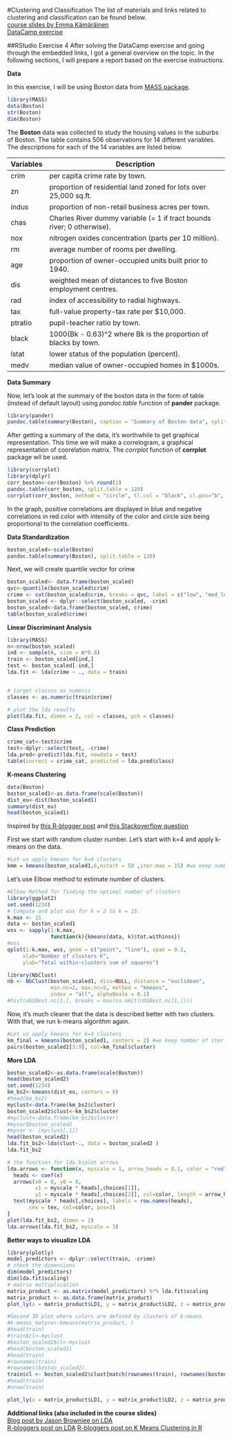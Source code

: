 #Clustering and Classification
The list of materials and links related to clustering and classification can be found below.  
[course slides by Emma Kämäräinen](https://tuomonieminen.github.io/Helsinki-Open-Data-Science/#/41)  
[DataCamp exercise](https://campus.datacamp.com/courses/helsinki-open-data-science/clustering-and-classification?ex=1)

##RStudio Exercise 4
After solving the DataCamp exercise and going through the embedded links, I got a general overview on the topic. In the following sections, I will prepare a report based on the exercise instructions.


**Data**  

In this exercise, I will be using Boston data from [MASS package](https://cran.r-project.org/web/packages/MASS/index.html). 
```r
library(MASS)
data(Boston)
str(Boston)
dim(Boston)
```
The **Boston** data was collected to study the housing values in the suburbs of Boston. The table contains 506 observations for 14 different variables. The descriptions for each of the 14 variables are listed below.

Variables | Description
--------- | -----------------------------------------------------------------
crim | per capita crime rate by town.
zn | proportion of residential land zoned for lots over 25,000 sq.ft.
indus | proportion of non-retail business acres per town.
chas | Charles River dummy variable (= 1 if tract bounds river; 0 otherwise).
nox | nitrogen oxides concentration (parts per 10 million).
rm | average number of rooms per dwelling.
age | proportion of owner-occupied units built prior to 1940.
dis | weighted mean of distances to five Boston employment centres.
rad | index of accessibility to radial highways.
tax | full-value property-tax rate per \$10,000.
ptratio | pupil-teacher ratio by town.
black | 1000(Bk - 0.63)^2 where Bk is the proportion of blacks by town.
lstat | lower status of the population (percent).
medv | median value of owner-occupied homes in \$1000s.

**Data Summary**  

Now, let's look at the summary of the boston data in the form of table (instead of default layout) using *pandoc.table* function of **pander** package. 
```r
library(pander)
pandoc.table(summary(Boston), caption = "Summary of Boston data", split.table = 120)
```

After getting a summary of the data, it's worthwhile to get graphical representation. This time we will make a correlogram, a graphical representation of coorelation matrix. The *corrplot* function of **corrplot** package wll be used. 

```r
library(corrplot)
library(dplyr)
corr_boston<-cor(Boston) %>% round(2)
pandoc.table(corr_boston, split.table = 120)
corrplot(corr_boston, method = "circle", tl.col = "black", cl.pos="b", tl.pos = "d", type = "upper" , tl.cex = 0.9 )
```

In the graph, positive correlations are displayed in blue and negative correlations in red color with intensity of the color and circle size being proportional to the correlation coefficients.


**Data Standardization**
```r
boston_scaled<-scale(Boston)
pandoc.table(summary(Boston), split.table = 120)
```

Next, we will create quantile vector for crime

```r
boston_scaled<- data.frame(boston_scaled)
qvc<-quantile(boston_scaled$crim)
crime <- cut(boston_scaled$crim, breaks = qvc, label = c("low", "med_low", "med_high", "high"), include.lowest = TRUE)
boston_scaled <- dplyr::select(boston_scaled, -crim)
boston_scaled<-data.frame(boston_scaled, crime)
table(boston_scaled$crime)
```

**Linear Discriminant Analysis**
```r
library(MASS)
n<-nrow(boston_scaled)
ind <- sample(n, size = n*0.8)
train <- boston_scaled[ind,]
test <- boston_scaled[-ind,]
lda.fit <- lda(crime ~ ., data = train)


# target classes as numeric
classes <- as.numeric(train$crime)

# plot the lda results
plot(lda.fit, dimen = 2, col = classes, pch = classes)
```

**Class Prediction**

```r
crime_cat<-test$crime
test<-dplyr::select(test, -crime)
lda.pred<-predict(lda.fit, newdata = test)
table(correct = crime_cat, predicted = lda.pred$class)
```

**K-means Clustering**
```r
data(Boston)
boston_scaled1<-as.data.frame(scale(Boston))
dist_eu<-dist(boston_scaled1)
summary(dist_eu)
head(boston_scaled1)
```
Inspired by [this R-blogger post](https://www.r-bloggers.com/finding-optimal-number-of-clusters/) and [this Stackoverflow question](https://stackoverflow.com/questions/15376075/cluster-analysis-in-r-determine-the-optimal-number-of-clusters)

First we start with random cluster number. Let's start with k=4 and apply k-means on the data.
```r
#Let us apply kmeans for k=4 clusters 
kmm = kmeans(boston_scaled1,6,nstart = 50 ,iter.max = 15) #we keep number of iter.max=15 to ensure the algorithm converges and nstart=50 to ensure that atleat 50 random sets are choosen  
```

Let's use Elbow method to estimate number of clusters.
```r
#Elbow Method for finding the optimal number of clusters
library(ggplot2)
set.seed(1234)
# Compute and plot wss for k = 2 to k = 15.
k.max <- 15
data <- boston_scaled1
wss <- sapply(1:k.max, 
              function(k){kmeans(data, k)$tot.withinss})
#wss
qplot(1:k.max, wss, geom = c("point", "line"), span = 0.2,
     xlab="Number of clusters K",
     ylab="Total within-clusters sum of squares")
```

```r
library(NbClust)
nb <- NbClust(boston_scaled1, diss=NULL, distance = "euclidean", 
              min.nc=2, max.nc=5, method = "kmeans", 
              index = "all", alphaBeale = 0.1)
#hist(nb$Best.nc[1,], breaks = max(na.omit(nb$Best.nc[1,])))

```
Now, it's much clearer that the data is described better with two clusters. With that, we run k-means algorithm again.

```r
#Let us apply kmeans for k=4 clusters 
km_final = kmeans(boston_scaled1, centers = 2) #we keep number of iter.max=15 to ensure the algorithm converges and nstart=50 to ensure that atleat 50 random sets are choosen  
pairs(boston_scaled1[3:9], col=km_final$cluster)

```

**More LDA**
```r
boston_scaled2<-as.data.frame(scale(Boston))
head(boston_scaled2)
set.seed(1234)
km_bs2<-kmeans(dist_eu, centers = 6)
#head(km_bs2)
myclust<-data.frame(km_bs2$cluster)
boston_scaled2$clust<-km_bs2$cluster
#myclust<-data.frame(km_bs2$cluster)
#myvar$boston_scaled2
#myvar <- (myclust[,1])
head(boston_scaled2)
lda.fit_bs2<-lda(clust~., data = boston_scaled2 )
lda.fit_bs2

# the function for lda biplot arrows
lda.arrows <- function(x, myscale = 1, arrow_heads = 0.1, color = "red", tex = 0.75, choices = c(1,2)){
  heads <- coef(x)
  arrows(x0 = 0, y0 = 0, 
         x1 = myscale * heads[,choices[1]], 
         y1 = myscale * heads[,choices[2]], col=color, length = arrow_heads)
  text(myscale * heads[,choices], labels = row.names(heads), 
       cex = tex, col=color, pos=3)
}
plot(lda.fit_bs2, dimen = 2)
lda.arrows(lda.fit_bs2, myscale = 3)

```

**Better ways to visualize LDA**
```r
library(plotly)
model_predictors <- dplyr::select(train, -crime)
# check the dimensions
dim(model_predictors)
dim(lda.fit$scaling)
# matrix multiplication
matrix_product <- as.matrix(model_predictors) %*% lda.fit$scaling
matrix_product <- as.data.frame(matrix_product)
plot_ly(x = matrix_product$LD1, y = matrix_product$LD2, z = matrix_product$LD3, type= 'scatter3d', mode='markers', color = train$crim)
```

```r
#Second 3D plot where colors are defined by clusters of k-means
#k-means_matpro<-kmeans(matrix_product, )
#head(train)
#train$cl<-myclust
#boston_scaled2$cl<-myclust
#head(boston_scaled2)
#head(train)
#rownames(train)
#rownames(boston_scaled2)
train$cl <- boston_scaled2$clust[match(rownames(train), rownames(boston_scaled2))]
#head(train)
#nrow(train)

plot_ly(x = matrix_product$LD1, y = matrix_product$LD2, z = matrix_product$LD3, type = "scatter3d", mode="markers", color = train$cl)

```
**Additional links (also included in the course slides)**  
[Blog post by Jason Browniee on LDA](https://machinelearningmastery.com/linear-discriminant-analysis-for-machine-learning/)  
[R-bloggers post on LDA](https://www.r-bloggers.com/computing-and-visualizing-lda-in-r/)
[R-bloggers post on K Means Clustering in R](https://www.r-bloggers.com/k-means-clustering-in-r/)
